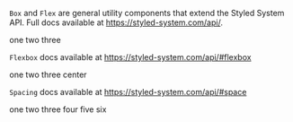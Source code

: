 

<Meta title='Components | Box' />

`Box` and `Flex` are general utility components that extend the Styled System API. Full docs available at https://styled-system.com/api/.

<Preview>
  <Story name='Box'>
    <Box>
      <Placeholder>one</Placeholder>
      <Placeholder>two</Placeholder>
      <Placeholder>three</Placeholder>
    </Box>
  </Story>
</Preview>

`Flexbox` docs available at https://styled-system.com/api/#flexbox

<Preview>
  <Story name='Flex'>
    <Flex>
      <Placeholder>one</Placeholder>
      <Placeholder>two</Placeholder>
      <Placeholder>three</Placeholder>
    </Flex>
  </Story>
</Preview>

<Preview>
  <Story name='Flex Alignment'>
    <Flex
      alignItems="center"
      justifyContent="center"
      style={{ 'minHeight': '10rem' }}
    >
      <Placeholder>center</Placeholder>
    </Flex>
  </Story>
</Preview>

`Spacing` docs available at https://styled-system.com/api/#space

<Preview>
  <Story name='Spacing'>
    <Box>
      <Placeholder mb={3}>one</Placeholder>
      <Placeholder mx={5}>two</Placeholder>
      <Placeholder my={{ sm: 3, md: 4 }}>three</Placeholder>
      <Placeholder mb={{ _: 0, lg: 5 }}>four</Placeholder>
      <Placeholder mx={5}>five</Placeholder>
      <Placeholder mt={4}>six</Placeholder>
    </Box>
  </Story>
</Preview>
